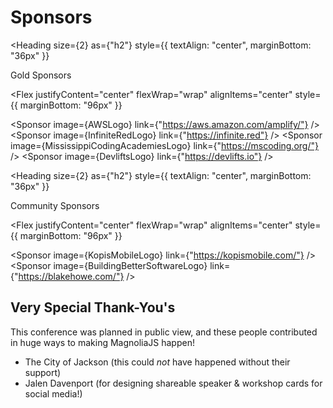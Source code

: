 
<Card>

# Sponsors

<Heading
  size={2}
  as={"h2"}
  style={{ textAlign: "center", marginBottom: "36px" }}
>
  Gold Sponsors
</Heading>

<Flex
  justifyContent="center"
  flexWrap="wrap"
  alignItems="center"
  style={{ marginBottom: "96px" }}
>
  <Sponsor
    image={AWSLogo}
    link={"https://aws.amazon.com/amplify/"}
  />
  <Sponsor
    image={InfiniteRedLogo}
    link={"https://infinite.red"}
  />
  <Sponsor
    image={MississippiCodingAcademiesLogo}
    link={"https://mscoding.org/"}
  />
  <Sponsor image={DevliftsLogo} link={"https://devlifts.io"} />
</Flex>

<Heading
  size={2}
  as={"h2"}
  style={{ textAlign: "center", marginBottom: "36px" }}
>
  Community Sponsors
</Heading>

<Flex
  justifyContent="center"
  flexWrap="wrap"
  alignItems="center"
  style={{ marginBottom: "96px" }}
>
  <Sponsor image={KopisMobileLogo} link={"https://kopismobile.com/"} />
  <Sponsor image={BuildingBetterSoftwareLogo} link={"https://blakehowe.com/"} />
</Flex>

## Very Special Thank-You's

This conference was planned in public view, and these people contributed in huge ways to making MagnoliaJS happen!

- The City of Jackson (this could _not_ have happened without their support)
- Jalen Davenport (for designing shareable speaker &amp; workshop cards for social media!)

</Card>
